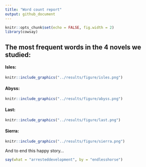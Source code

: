 ```yaml
---
title: "Word count report"
output: github_document
---
```


```r
knitr::opts_chunk$set(echo = FALSE, fig.width = 2)
library(cowsay)
```

## The most frequent words in the 4 novels we studied:

#### Isles:


```r
knitr::include_graphics("../results/figure/isles.png")
```

#### Abyss:

```r
knitr::include_graphics("../results/figure/abyss.png")
```


#### Last:

```r
knitr::include_graphics("../results/figure/last.png")
```


#### Sierra:

```r
knitr::include_graphics("../results/figure/sierra.png")
```

And to end this happy story...
```r
say(what = "arresteddevelopment", by = "endlesshorse")
```

